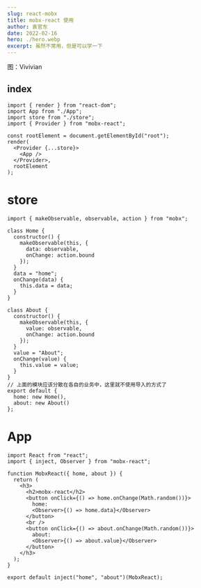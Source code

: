 ```yaml
---
slug: react-mobx
title: mobx-react 使用
author: 袁官东
date: 2022-02-16
hero: ./hero.webp
excerpt: 虽然不常用，但是可以学一下
---
```

<div className={'img-desc'}>图：Vivivian</div>


## index

```tsx
import { render } from "react-dom";
import App from "./App";
import store from "./store";
import { Provider } from "mobx-react";

const rootElement = document.getElementById("root");
render(
  <Provider {...store}>
    <App />
  </Provider>,
  rootElement
);
```
# store
```tsx
import { makeObservable, observable, action } from "mobx";

class Home {
  constructor() {
    makeObservable(this, {
      data: observable,
      onChange: action.bound
    });
  }
  data = "home";
  onChange(data) {
    this.data = data;
  }
}

class About {
  constructor() {
    makeObservable(this, {
      value: observable,
      onChange: action.bound
    });
  }
  value = "About";
  onChange(value) {
    this.value = value;
  }
}
// 上⾯的模块应该分散在各⾃的业务中，这⾥就不使⽤导⼊的⽅式了
export default {
  home: new Home(),
  about: new About()
};

```

# App
```tsx
import React from "react";
import { inject, Observer } from "mobx-react";

function MobxReact({ home, about }) {
  return (
    <h3>
      <h2>mobx-react</h2>
      <button onClick={() => home.onChange(Math.random())}>
        home:
        <Observer>{() => home.data}</Observer>
      </button>
      <br />
      <button onClick={() => about.onChange(Math.random())}>
        about:
        <Observer>{() => about.value}</Observer>
      </button>
    </h3>
  );
}

export default inject("home", "about")(MobxReact);
```

<div className="art-container">
  <a href="https://codesandbox.io/s/mobx-h7nw5u?file=/src/App.tsx:0-519" target="_blank" style={{marginBottom:20,width:184,height:40, display:'block',background:'url("https://codesandbox.io/static/img/play-codesandbox.svg")'}}>
  </a>
</div>